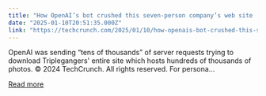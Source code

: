 ```yaml
---
title: "How OpenAI’s bot crushed this seven-person company’s web site ‘like a DDoS attack’"
date: "2025-01-10T20:51:35.000Z"
link: "https://techcrunch.com/2025/01/10/how-openais-bot-crushed-this-seven-person-companys-web-site-like-a-ddos-attack/"
---
```


OpenAI was sending “tens of thousands” of server requests trying to download Triplegangers' entire site which hosts hundreds of thousands of photos.
© 2024 TechCrunch. All rights reserved. For persona...

[Read more](https://techcrunch.com/2025/01/10/how-openais-bot-crushed-this-seven-person-companys-web-site-like-a-ddos-attack/)
